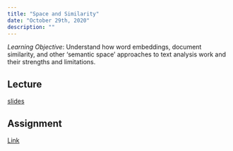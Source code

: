 ```yaml
---
title: "Space and Similarity"
date: "October 29th, 2020"
description: ""
---
```


*Learning Objective*: Understand how word embeddings, document similarity, and other ‘semantic space’ approaches to text analysis work and their strengths and limitations.

## Lecture

[slides](lectures/week07.pdf)

## Assignment

[Link](https://rstudio.cloud/)
